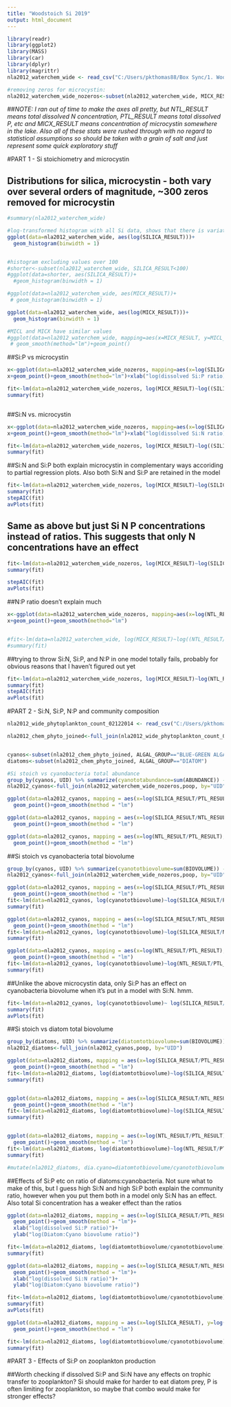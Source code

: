 ```yaml
---
title: "Woodstoich Si 2019"
output: html_document
---
```


```r
library(readr)
library(ggplot2)
library(MASS)
library(car)
library(dplyr)
library(magrittr)
nla2012_waterchem_wide <- read_csv("C:/Users/pkthomas88/Box Sync/1. Woodstoich/nla2012_waterchem_wide.csv")

#removing zeros for microcystin:
nla2012_waterchem_wide_nozeros<-subset(nla2012_waterchem_wide, MICX_RESULT>0)

```


##*NOTE: I ran out of time to make the axes all pretty, but NTL_RESULT means total dissolved N concentration, PTL_RESULT means total dissolved P, etc and MICX_RESULT means concentration of microcystin somewhere in the lake. Also all of these stats were rushed through with no regard to statistical assumptions so should be taken with a grain of salt and just represent some quick exploratory stuff*

#PART 1 - Si stoichiometry and microcystin

## Distributions for silica, microcystin - both vary over several orders of magnitude, ~300 zeros removed for microcystin
```r

#summary(nla2012_waterchem_wide)

#log-transformed histogram with all Si data, shows that there is variation over a few orders of magnitude
ggplot(data=nla2012_waterchem_wide, aes(log(SILICA_RESULT)))+
  geom_histogram(binwidth = 1)


#histogram excluding values over 100
#shorter<-subset(nla2012_waterchem_wide, SILICA_RESULT<100)
#ggplot(data=shorter, aes(SILICA_RESULT))+
  #geom_histogram(binwidth = 1)

#ggplot(data=nla2012_waterchem_wide, aes(MICX_RESULT))+
 # geom_histogram(binwidth = 1)

ggplot(data=nla2012_waterchem_wide, aes(log(MICX_RESULT)))+
  geom_histogram(binwidth = 1)

#MICL and MICX have similar values
#ggplot(data=nla2012_waterchem_wide, mapping=aes(x=MICX_RESULT, y=MICL_RESULT))+
 # geom_smooth(method="lm")+geom_point()
```


##Si:P vs microcystin
```r

x<-ggplot(data=nla2012_waterchem_wide_nozeros, mapping=aes(x=log(SILICA_RESULT/PTL_RESULT), y=log(MICX_RESULT)))
x+geom_point()+geom_smooth(method="lm")+xlab("log(dissolved Si:P ratio)")+ylab("log(Microcystin concentration)")+theme_classic()

fit<-lm(data=nla2012_waterchem_wide_nozeros, log(MICX_RESULT)~log((SILICA_RESULT/PTL_RESULT)))
summary(fit)



```


##Si:N vs. microcystin
```r

x<-ggplot(data=nla2012_waterchem_wide_nozeros, mapping=aes(x=log(SILICA_RESULT/NTL_RESULT), y=log(MICX_RESULT)))
x+geom_point()+geom_smooth(method="lm")+xlab("log(dissolved Si:N ratio)")+ylab("log(Microcystin concentration)")+theme_classic()

fit<-lm(data=nla2012_waterchem_wide_nozeros, log(MICX_RESULT)~log((SILICA_RESULT/NTL_RESULT)))
summary(fit)
```


##Si:N and Si:P both explain microcystin in complementary ways accoriding to partial regression plots. Also both Si:N and Si:P are retained in the model

```r
fit<-lm(data=nla2012_waterchem_wide_nozeros, log(MICX_RESULT)~log(SILICA_RESULT/NTL_RESULT)+log((SILICA_RESULT/PTL_RESULT)))
summary(fit)
stepAIC(fit)
avPlots(fit)

```

## Same as above but just Si N P concentrations instead of ratios. This suggests that only N concentrations have an effect

```r
fit<-lm(data=nla2012_waterchem_wide_nozeros, log(MICX_RESULT)~log(SILICA_RESULT)+log(PTL_RESULT)+log(NTL_RESULT))
summary(fit)

stepAIC(fit)
avPlots(fit)

```

##N:P ratio doesn't explain much

```r
x<-ggplot(data=nla2012_waterchem_wide_nozeros, mapping=aes(x=log(NTL_RESULT/PTL_RESULT), y=log(MICX_RESULT)))
x+geom_point()+geom_smooth(method="lm")


#fit<-lm(data=nla2012_waterchem_wide, log(MICX_RESULT)~log((NTL_RESULT/PTL_RESULT)))
#summary(fit)
```



##trying to throw Si:N, Si:P, and N:P in one model totally fails, probably for obvious reasons that I haven't figured out yet
```r
fit<-lm(data=nla2012_waterchem_wide_nozeros, log(MICX_RESULT)~log(NTL_RESULT/PTL_RESULT)+log(SILICA_RESULT/PTL_RESULT)+log(SILICA_RESULT/NTL_RESULT))
summary(fit)
stepAIC(fit)
avPlots(fit)
```


#PART 2 - Si:N, Si:P, N:P and community composition
```r
nla2012_wide_phytoplankton_count_02122014 <- read_csv("C:/Users/pkthomas88/Box Sync/1. Woodstoich/nla2012_wide_phytoplankton_count_02122014.csv")

nla2012_chem_phyto_joined<-full_join(nla2012_wide_phytoplankton_count_02122014, nla2012_waterchem_wide_nozeros, by="UID")


cyanos<-subset(nla2012_chem_phyto_joined, ALGAL_GROUP=="BLUE-GREEN ALGAE")
diatoms<-subset(nla2012_chem_phyto_joined, ALGAL_GROUP=="DIATOM")

```



```R

#Si stoich vs cyanobacteria total abundance
group_by(cyanos, UID) %>% summarize(cyanototabundance=sum(ABUNDANCE)) -> poop
nla2012_cyanos<-full_join(nla2012_waterchem_wide_nozeros,poop, by="UID")

ggplot(data=nla2012_cyanos, mapping = aes(x=log(SILICA_RESULT/PTL_RESULT), y=log(cyanototabundance)))+
  geom_point()+geom_smooth(method = "lm")

ggplot(data=nla2012_cyanos, mapping = aes(x=log(SILICA_RESULT/NTL_RESULT), y=log(cyanototabundance)))+
  geom_point()+geom_smooth(method = "lm")

ggplot(data=nla2012_cyanos, mapping = aes(x=log(NTL_RESULT/PTL_RESULT), y=log(cyanototabundance)))+
  geom_point()+geom_smooth(method = "lm")
```


##Si stoich vs cyanobacteria total biovolume
```R

group_by(cyanos, UID) %>% summarize(cyanototbiovolume=sum(BIOVOLUME)) -> poop
nla2012_cyanos<-full_join(nla2012_waterchem_wide_nozeros,poop, by="UID")

ggplot(data=nla2012_cyanos, mapping = aes(x=log(SILICA_RESULT/PTL_RESULT), y=log(cyanototbiovolume)))+
  geom_point()+geom_smooth(method = "lm")
fit<-lm(data=nla2012_cyanos, log(cyanototbiovolume)~log(SILICA_RESULT/PTL_RESULT))
summary(fit)

ggplot(data=nla2012_cyanos, mapping = aes(x=log(SILICA_RESULT/NTL_RESULT), y=log(cyanototbiovolume)))+
  geom_point()+geom_smooth(method = "lm")
fit<-lm(data=nla2012_cyanos, log(cyanototbiovolume)~log(SILICA_RESULT/NTL_RESULT))
summary(fit)

ggplot(data=nla2012_cyanos, mapping = aes(x=log(NTL_RESULT/PTL_RESULT), y=log(cyanototbiovolume)))+
  geom_point()+geom_smooth(method = "lm")
fit<-lm(data=nla2012_cyanos, log(cyanototbiovolume)~log(NTL_RESULT/PTL_RESULT))
summary(fit)


```

##Unlike the above microcystin data, only Si:P has an effect on cyanobacteria biovolume when it's put in a model with Si:N. hmm. 

```R

fit<-lm(data=nla2012_cyanos, log(cyanototbiovolume)~ log(SILICA_RESULT/PTL_RESULT)+ log(SILICA_RESULT/NTL_RESULT))
summary(fit)
avPlots(fit)

```

##Si stoich vs diatom total biovolume

```r

group_by(diatoms, UID) %>% summarize(diatomtotbiovolume=sum(BIOVOLUME)) -> poop
nla2012_diatoms<-full_join(nla2012_cyanos,poop, by="UID")

ggplot(data=nla2012_diatoms, mapping = aes(x=log(SILICA_RESULT/PTL_RESULT), y=log(diatomtotbiovolume)))+
  geom_point()+geom_smooth(method = "lm")
fit<-lm(data=nla2012_diatoms, log(diatomtotbiovolume)~log(SILICA_RESULT/PTL_RESULT))
summary(fit)


ggplot(data=nla2012_diatoms, mapping = aes(x=log(SILICA_RESULT/NTL_RESULT), y=log(diatomtotbiovolume)))+
  geom_point()+geom_smooth(method = "lm")
fit<-lm(data=nla2012_diatoms, log(diatomtotbiovolume)~log(SILICA_RESULT/NTL_RESULT))
summary(fit)


ggplot(data=nla2012_diatoms, mapping = aes(x=log(NTL_RESULT/PTL_RESULT), y=log(diatomtotbiovolume)))+
  geom_point()+geom_smooth(method = "lm")
fit<-lm(data=nla2012_diatoms, log(diatomtotbiovolume)~log(NTL_RESULT/PTL_RESULT))
summary(fit)

#mutate(nla2012_diatoms, dia.cyano=diatomtotbiovolume/cyanototbiovolume)

```


##Effects of Si:P etc on ratio of diatoms:cyanobacteria. Not sure what to make of this, but I guess high Si:N and high Si:P both explain the community ratio, however when you put them both in a model only Si:N has an effect. Also total Si concentration has a weaker effect than the ratios

```R

ggplot(data=nla2012_diatoms, mapping = aes(x=log(SILICA_RESULT/PTL_RESULT), y=log(diatomtotbiovolume/cyanototbiovolume)))+
  geom_point()+geom_smooth(method = "lm")+
  xlab("log(dissolved Si:P ratio)")+
  ylab("log(Diatom:Cyano biovolume ratio)")

fit<-lm(data=nla2012_diatoms, log(diatomtotbiovolume/cyanototbiovolume)~log(SILICA_RESULT/PTL_RESULT))
summary(fit)

ggplot(data=nla2012_diatoms, mapping = aes(x=log(SILICA_RESULT/NTL_RESULT), y=log(diatomtotbiovolume/cyanototbiovolume)))+
  geom_point()+geom_smooth(method = "lm")+
  xlab("log(dissolved Si:N ratio)")+
  ylab("log(Diatom:Cyano biovolume ratio)")

fit<-lm(data=nla2012_diatoms, log(diatomtotbiovolume/cyanototbiovolume)~log(SILICA_RESULT/PTL_RESULT)+log(SILICA_RESULT/NTL_RESULT))
summary(fit)
avPlots(fit)

ggplot(data=nla2012_diatoms, mapping = aes(x=log(SILICA_RESULT), y=log(diatomtotbiovolume/cyanototbiovolume)))+
  geom_point()+geom_smooth(method = "lm")

fit<-lm(data=nla2012_diatoms, log(diatomtotbiovolume/cyanototbiovolume)~log(SILICA_RESULT))
summary(fit)
```


#PART 3 - Effects of Si:P on zooplankton production

##Worth checking if dissolved Si:P and Si:N have any effects on trophic transfer to zooplankton? Si should make for harder to eat diatom prey, P is often limiting for zooplankton, so maybe that combo would make for stronger effects?


```r

```

```r

```

